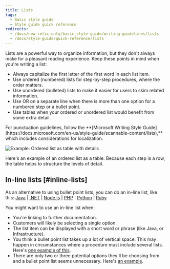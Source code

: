 ```yaml
---
title: Lists
tags:
  - Basic style guide
  - Style guide quick reference
redirects:
  - /docs/new-relic-only/basic-style-guide/writing-guidelines/lists
  - /docs/style-guide/quick-reference/lists
---
```



Lists are a powerful way to organize information, but they don't always make for a pleasant reading experience. Keep these points in mind when you're writing a list:

* Always capitalize the first letter of the first word in each list item.
* Use ordered (numbered) lists for step-by-step procedures, where the order matters.
* Use unordered (bulleted) lists to make it easier for users to skim related information.
* Use OR on a separate line when there is more than one option for a numbered step or a bullet point.
* Use tables when your ordered or unordered list would benefit from some extra detail.

<Callout variant="tip">
  For punctuation guidelines, follow the **[Microsoft Writing Style Guide](https://docs.microsoft.com/en-us/style-guide/scannable-content/lists),** which includes considerations for localization.
</Callout>

<img
  title="Example: Ordered list as table with details"
  alt="Example: Ordered list as table with details"
  src={tablesExample}
/>

Here's an example of an ordered list as a table. Because each step is a row, the table helps to structure the levels of detail.

## In-line lists [#inline-lists]

As an alternative to using bullet point lists, you can do an in-line list, like this: [Java](/docs/apm/agents/java-agent/getting-started/introduction-new-relic-java/) \| [.NET](/docs/apm/agents/net-agent/getting-started/introduction-new-relic-net/) \| [Node.js](/docs/apm/agents/nodejs-agent/getting-started/introduction-new-relic-nodejs/) \| [PHP](/docs/apm/agents/php-agent/getting-started/introduction-new-relic-php/) \| [Python](/docs/apm/agents/python-agent/getting-started/introduction-new-relic-python/) \| [Ruby](/docs/apm/agents/ruby-agent/getting-started/introduction-new-relic-ruby/)

You might want to use an in-line list when:

* You're linking to further documentation.
* Customers will likely be selecting a single option.
* The list item can be displayed with a short word or phrase (like Java, or Infrastructure).
* You think a bullet point list takes up a lot of vertical space. This may happen in circumstances where a procedure must include several lists. Here's [one example of this](/docs/understand-dependencies/distributed-tracing/enable-configure/enable-distributed-tracing#enable).
* There are only two or three potential options they'll be choosing from and a bullet point list seems unnecessary. Here's [an example](/docs/agents/net-agent/installation/introduction-net-agent-install#requiremnts).
